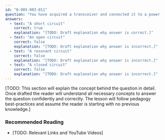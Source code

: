 ```yaml
---
id: "B-005-003-011"
question: "You have acquired a transceiver and connected it to a power supply. When you switch on the power supply, its fuse blows immediately. What circuit malfunction caused the fuse to blow?"
answers:
  - text: "A short circuit"
    correct: true
    explanation: "[TODO: Draft explanation why answer is correct.]"
  - text: "An open circuit"
    correct: false
    explanation: "[TODO: Draft explanation why answer is incorrect.]"
  - text: "A resonant circuit"
    correct: false
    explanation: "[TODO: Draft explanation why answer is incorrect.]"
  - text: "A closed circuit"
    correct: false
    explanation: "[TODO: Draft explanation why answer is incorrect.]"
---
```


[TODO: This section will explain the concept behind the question in detail. Once drafted the reader will understand all necessary concepts to answer the question confidently and correctly. The lesson will follow pedagogy best-practices and assume the reader is starting with no previous knowledge.]

### Recommended Reading

- [TODO: Relevant Links and YouTube Videos]
